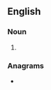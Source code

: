==English==

===Noun===
{{head|en|noun form}}

# {{plural of|en|yielding}}

===Anagrams===
* {{anagrams|en|a=degiilnsy|yield sign}}